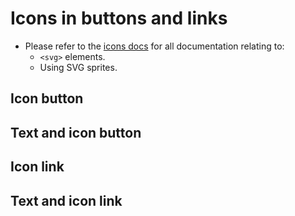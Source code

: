 
# Icons in buttons and links
- Please refer to the [icons docs](/docs/design-system-icons--icons) for all documentation relating to:
    - `<svg>` elements.
    - Using SVG sprites.

## Icon button
<Preview>
    <Story id="components-buttons-links-buttons-icon--icon-button" />
</Preview>

## Text and icon button
<Preview>
    <Story id="components-buttons-links-buttons-text-icon--text-and-icon-button" />
</Preview>

## Icon link
<Preview>
    <Story id="components-buttons-links-links-icon--icon-link" />
</Preview>

## Text and icon link
<Preview>
    <Story id="components-buttons-links-links-text-icon--text-and-icon-link" />
</Preview>
